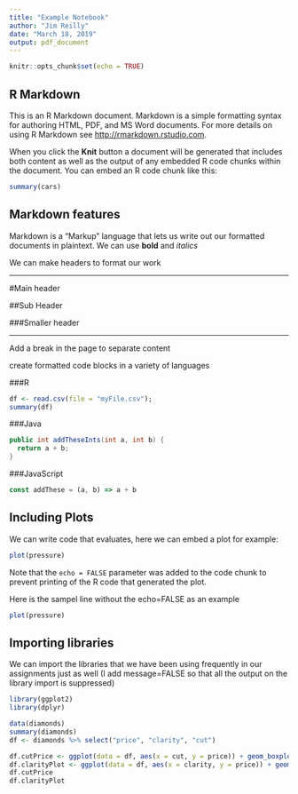 ```yaml
---
title: "Example Notebook"
author: "Jim Reilly"
date: "March 18, 2019"
output: pdf_document
---
```


```r
knitr::opts_chunk$set(echo = TRUE)
```

## R Markdown

This is an R Markdown document. Markdown is a simple formatting syntax for authoring HTML, PDF, and MS Word documents. For more details on using R Markdown see <http://rmarkdown.rstudio.com>.

When you click the **Knit** button a document will be generated that includes both content as well as the output of any embedded R code chunks within the document. You can embed an R code chunk like this:

```r
summary(cars)
```

## Markdown features

Markdown is a "Markup" language that lets us write out our formatted documents in plaintext. We can use **bold** and _italics_

We can make headers to format our work

___

#Main header

##Sub Header

###Smaller header

___

Add a break in the page to separate content

create formatted code blocks in a variety of languages

###R
```r
df <- read.csv(file = "myFile.csv");
summary(df)
```

###Java
```java
public int addTheseInts(int a, int b) {
  return a + b;
}
```

###JavaScript
```javascript
const addThese = (a, b) => a + b
```


## Including Plots

We can write code that evaluates, here we can embed a plot for example:

```r
plot(pressure)
```

Note that the `echo = FALSE` parameter was added to the code chunk to prevent printing of the R code that generated the plot.

Here is the sampel line without the echo=FALSE as an example

```r
plot(pressure)
```

## Importing libraries

We can import the libraries that we have been using frequently in our assignments just as well (I add message=FALSE so that all the output on the library import is suppressed)

```r
library(ggplot2)
library(dplyr)
```

```r
data(diamonds)
summary(diamonds)
df <- diamonds %>% select("price", "clarity", "cut")

df.cutPrice <- ggplot(data = df, aes(x = cut, y = price)) + geom_boxplot()
df.clarityPlot <- ggplot(data = df, aes(x = clarity, y = price)) + geom_boxplot()
df.cutPrice
df.clarityPlot
```


